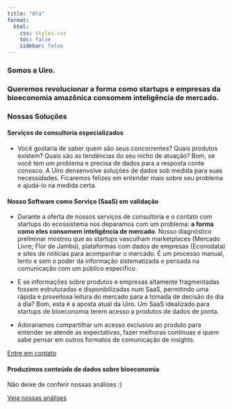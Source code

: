 ```yaml
---
title: "Olá"
format:
  html:
    css: styles.css
    toc: false
    sidebar: false
---
```


### Somos a Uiro.

### Queremos revolucionar a forma como startups e empresas da bioeconomia amazônica consomem inteligência de mercado.

### Nossas Soluções

#### Serviços de consultoria especializados

-   Você gostaria de saber quem são seus concorrentes? Quais produtos existem? Quais são as tendências do seu nicho de atuação? Bom, se você tem um problema e precisa de dados para a resposta conte conosco. A Uiro densenvolve soluções de dados sob medida para suas necessidades. Ficaremos felizes em entender mais sobre seu problema e ajudá-lo na medida certa.

#### Nosso Software como Serviço (SaaS) em validação

-   Durante a oferta de nossos serviços de consultoria e o contato com startups do ecossistema nos deparamos com um problema: **a forma como eles consomem inteligência de mercado**. Nosso diagnóstico preliminar mostrou que as startups vasculham marketplaces (Mercado Livre; Flor de Jambú), plataformas com dados de empresas (Econodata) e sites de notícias para acompanhar o mercado. É um processo manual, lento e sem o poder da informação sistematizada e pensada na comunicação com um público específico.

-   E se informações sobre produtos e empresas altamente fragmentadas fossem estruturadas e disponibilizadas num SaaS, permitindo uma rápida e proveitosa leitura do mercado para a tomada de decisão do dia a dia? Bom, esta é a aposta atual da Uiro. Um SaaS idealizado para startups de bioeconomia terem acesso a produtos de dados de ponta.

-   Adorariamos compartilhar um acesso exclusivo ao produto para entender se atende as expectativas, fazer melhoras contínuas e quem sabe pensar em outros formatos de comunicação de insights.

::: cta-button
<a href="contato.qmd">Entre em contato </a>
:::

#### Produzimos conteúdo de dados sobre bioeconomia

Não deixe de conferir nossas análises :)

::: cta-button
<a href="analises.qmd">Veja nossas análises </a>
:::
